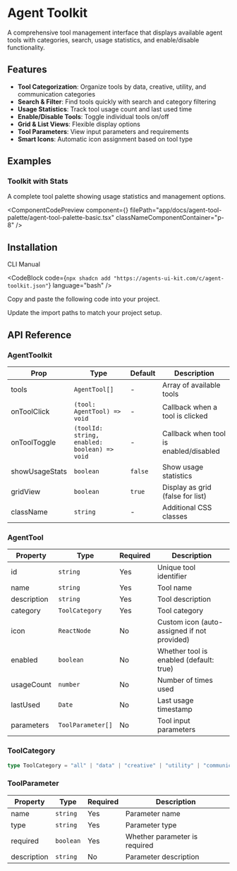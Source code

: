 
# Agent Toolkit

A comprehensive tool management interface that displays available agent tools with categories, search, usage statistics, and enable/disable functionality.

## Features

- **Tool Categorization**: Organize tools by data, creative, utility, and communication categories
- **Search & Filter**: Find tools quickly with search and category filtering
- **Usage Statistics**: Track tool usage count and last used time
- **Enable/Disable Tools**: Toggle individual tools on/off
- **Grid & List Views**: Flexible display options
- **Tool Parameters**: View input parameters and requirements
- **Smart Icons**: Automatic icon assignment based on tool type

## Examples

### Toolkit with Stats

A complete tool palette showing usage statistics and management options.

<ComponentCodePreview 
  component={<AgentToolPaletteBasic />}
  filePath="app/docs/agent-tool-palette/agent-tool-palette-basic.tsx"
  classNameComponentContainer="p-8"
/>

## Installation

<Tabs defaultValue="cli">

<TabsList>
  <TabsTrigger value="cli">CLI</TabsTrigger>
  <TabsTrigger value="manual">Manual</TabsTrigger>
</TabsList>

<TabsContent value="cli">

<CodeBlock
  code={`npx shadcn add "https://agents-ui-kit.com/c/agent-toolkit.json"`}
  language="bash"
/>

</TabsContent>

<TabsContent value="manual">

<Steps>

<Step>Copy and paste the following code into your project.</Step>

<CodeBlock filePath="components/agents-ui/agent-tool-palette.tsx" language="tsx" />

<Step>Update the import paths to match your project setup.</Step>

</Steps>

</TabsContent>

</Tabs>

## API Reference

### AgentToolkit

| Prop | Type | Default | Description |
|------|------|---------|-------------|
| tools | `AgentTool[]` | - | Array of available tools |
| onToolClick | `(tool: AgentTool) => void` | - | Callback when a tool is clicked |
| onToolToggle | `(toolId: string, enabled: boolean) => void` | - | Callback when tool is enabled/disabled |
| showUsageStats | `boolean` | `false` | Show usage statistics |
| gridView | `boolean` | `true` | Display as grid (false for list) |
| className | `string` | - | Additional CSS classes |

### AgentTool

| Property | Type | Required | Description |
|----------|------|----------|-------------|
| id | `string` | Yes | Unique tool identifier |
| name | `string` | Yes | Tool name |
| description | `string` | Yes | Tool description |
| category | `ToolCategory` | Yes | Tool category |
| icon | `ReactNode` | No | Custom icon (auto-assigned if not provided) |
| enabled | `boolean` | No | Whether tool is enabled (default: true) |
| usageCount | `number` | No | Number of times used |
| lastUsed | `Date` | No | Last usage timestamp |
| parameters | `ToolParameter[]` | No | Tool input parameters |

### ToolCategory

```typescript
type ToolCategory = "all" | "data" | "creative" | "utility" | "communication"
```

### ToolParameter

| Property | Type | Required | Description |
|----------|------|----------|-------------|
| name | `string` | Yes | Parameter name |
| type | `string` | Yes | Parameter type |
| required | `boolean` | Yes | Whether parameter is required |
| description | `string` | No | Parameter description |

